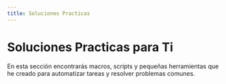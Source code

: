 ```yaml
---
title: Soluciones Practicas
---
```


# Soluciones Practicas para Ti 
En esta sección encontrarás macros, scripts y pequeñas herramientas que he creado para automatizar tareas y resolver problemas comunes.
